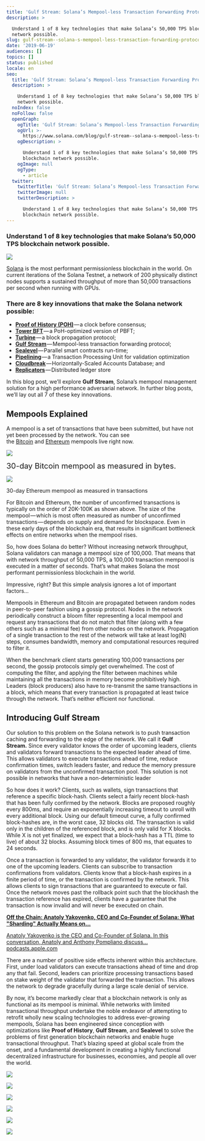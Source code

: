 ```yaml
---
title: 'Gulf Stream: Solana’s Mempool-less Transaction Forwarding Protocol'
description: >

  Understand 1 of 8 key technologies that make Solana’s 50,000 TPS blockchain
  network possible.
slug: gulf-stream--solana-s-mempool-less-transaction-forwarding-protocol
date: '2019-06-19'
audiences: []
topics: []
status: published
locale: en
seo:
  title: 'Gulf Stream: Solana’s Mempool-less Transaction Forwarding Protocol'
  description: >

    Understand 1 of 8 key technologies that make Solana’s 50,000 TPS blockchain
    network possible.
  noIndex: false
  noFollow: false
  openGraph:
    ogTitle: 'Gulf Stream: Solana’s Mempool-less Transaction Forwarding Protocol'
    ogUrl: >-
      https://www.solana.com/blog/gulf-stream--solana-s-mempool-less-transaction-forwarding-protocol
    ogDescription: >

      Understand 1 of 8 key technologies that make Solana’s 50,000 TPS
      blockchain network possible.
    ogImage: null
    ogType:
      - article
  twitter:
    twitterTitle: 'Gulf Stream: Solana’s Mempool-less Transaction Forwarding Protocol'
    twitterImage: null
    twitterDescription: >

      Understand 1 of 8 key technologies that make Solana’s 50,000 TPS
      blockchain network possible.
---
```


### **Understand 1 of 8 key technologies that make Solana’s 50,000 TPS blockchain network possible.**

![](/gulf-stream--solana-s-mempool-less-transaction-forwarding-protocol/image-1.jpg)

[Solana](http://solana.com/?ref=solana.ghost.io) is the most performant permissionless blockchain in the world. On current iterations of the Solana Testnet, a network of 200 physically distinct nodes supports a sustained throughput of more than 50,000 transactions per second when running with GPUs.

### **There are 8 key innovations that make the Solana network possible:**

-   [**Proof of History (POH)**](https://solana.ghost.io/solana-labs/proof-of-history-a-clock-for-blockchain-cf47a61a9274) — a clock before consensus;
-   [**Tower BFT**](https://medium.com/solana-labs/tower-bft-solanas-high-performance-implementation-of-pbft-464725911e79?ref=solana.ghost.io) — a PoH-optimized version of PBFT;
-   [**Turbine**](https://solana.ghost.io/solana-labs/turbine-solanas-block-propagation-protocol-solves-the-scalability-trilemma-2ddba46a51db) — a block propagation protocol;
-   [**Gulf Stream**](https://solana.ghost.io/solana-labs/gulf-stream-solanas-mempool-less-transaction-forwarding-protocol-d342e72186ad) — Mempool-less transaction forwarding protocol;
-   [**Sealevel**](https://solana.ghost.io/solana-labs/sealevel-parallel-processing-thousands-of-smart-contracts-d814b378192) — Parallel smart contracts run-time;
-   [**Pipelining**](https://solana.com/pipelining-in-solana-the-transaction-processing-unit/?ref=solana.ghost.io) — a Transaction Processing Unit for validation optimization
-   [**Cloudbreak**](https://medium.com/solana-labs/cloudbreak-solanas-horizontally-scaled-state-architecture-9a86679dcbb1?ref=solana.ghost.io) — Horizontally-Scaled Accounts Database; and
-   [**Replicators**](https://medium.com/solana-labs/replicators-solanas-solution-to-petabytes-of-blockchain-data-storage-ef79db053fa1?ref=solana.ghost.io) — Distributed ledger store

In this blog post, we’ll explore **Gulf Stream**, Solana’s mempool management solution for a high performance adversarial network. In further blog posts, we’ll lay out all 7 of these key innovations.

## **Mempools Explained**

A mempool is a set of transactions that have been submitted, but have not yet been processed by the network. You can see the [Bitcoin](https://www.blockchain.com/charts/mempool-size?ref=solana.ghost.io) and [Ethereum](https://etherscan.io/chart/pendingtx?ref=solana.ghost.io) mempools live right now.

![](/gulf-stream--solana-s-mempool-less-transaction-forwarding-protocol/image-2.jpg)

<p><span style="font-size: 20px;">30-day Bitcoin mempool as measured in&nbsp;bytes.</span></p>

![](/gulf-stream--solana-s-mempool-less-transaction-forwarding-protocol/image-3.jpg)

30-day Ethereum mempool as measured in transactions

For Bitcoin and Ethereum, the number of unconfirmed transactions is typically on the order of 20K-100K as shown above. The size of the mempool — which is most often measured as number of unconfirmed transactions — depends on supply and demand for blockspace. Even in these early days of the blockchain era, that results in significant bottleneck effects on entire networks when the mempool rises.

So, how does Solana do better? Without increasing network throughput, Solana validators can manage a mempool size of 100,000. That means that with network throughput of 50,000 TPS, a 100,000 transaction mempool is executed in a matter of seconds. That’s what makes Solana the most performant permissionless blockchain in the world.

Impressive, right? But this simple analysis ignores a lot of important factors…

Mempools in Ethereum and Bitcoin are propagated between random nodes in peer-to-peer fashion using a gossip protocol. Nodes in the network periodically construct a bloom filter representing a local mempool and request any transactions that do not match that filter (along with a few others such as a minimal fee) from other nodes on the network. Propagation of a single transaction to the rest of the network will take at least log(N) steps, consumes bandwidth, memory and computational resources required to filter it.

When the benchmark client starts generating 100,000 transactions per second, the gossip protocols simply get overwhelmed. The cost of computing the filter, and applying the filter between machines while maintaining all the transactions in memory become prohibitively high. Leaders (block producers) also have to re-transmit the same transactions in a block, which means that every transaction is propagated at least twice through the network. That’s neither efficient nor functional.

## **Introducing Gulf Stream**

Our solution to this problem on the Solana network is to push transaction caching and forwarding to the edge of the network. We call it **Gulf Stream.** Since every validator knows the order of upcoming leaders, clients and validators forward transactions to the expected leader ahead of time. This allows validators to execute transactions ahead of time, reduce confirmation times, switch leaders faster, and reduce the memory pressure on validators from the unconfirmed transaction pool. This solution is not possible in networks that have a non-deterministic leader

So how does it work? Clients, such as wallets, sign transactions that reference a specific block-hash. Clients select a fairly recent block-hash that has been fully confirmed by the network. Blocks are proposed roughly every 800ms, and require an exponentially increasing timeout to unroll with every additional block. Using our default timeout curve, a fully confirmed block-hashes are, in the worst case, 32 blocks old. The transaction is valid only in the children of the referenced block, and is only valid for X blocks. While X is not yet finalized, we expect that a block-hash has a TTL (time to live) of about 32 blocks. Assuming block times of 800 ms, that equates to 24 seconds.

Once a transaction is forwarded to any validator, the validator forwards it to one of the upcoming leaders. Clients can subscribe to transaction confirmations from validators. Clients know that a block-hash expires in a finite period of time, or the transaction is confirmed by the network. This allows clients to sign transactions that are guaranteed to execute or fail. Once the network moves past the rollback point such that the blockhash the transaction reference has expired, clients have a guarantee that the transaction is now invalid and will never be executed on chain.

[**‎Off the Chain: Anatoly Yakovenko, CEO and Co-Founder of Solana: What "Sharding" Actually Means on…**](https://podcasts.apple.com/us/podcast/anatoly-yakovenko-ceo-co-founder-solana-what-sharding/id1434060078?i=1000439218245&ref=solana.ghost.io)

[‎Anatoly Yakovenko is the CEO and Co-Founder of Solana. In this conversation, Anatoly and Anthony Pompliano discuss…podcasts.apple.com](https://podcasts.apple.com/us/podcast/anatoly-yakovenko-ceo-co-founder-solana-what-sharding/id1434060078?i=1000439218245&ref=solana.ghost.io)

There are a number of positive side effects inherent within this architecture. First, under load validators can execute transactions ahead of time and drop any that fail. Second, leaders can prioritize processing transactions based on stake weight of the validator that forwarded the transaction. This allows the network to degrade gracefully during a large scale denial of service.

By now, it’s become markedly clear that a blockchain network is only as functional as its mempool is minimal. While networks with limited transactional throughput undertake the noble endeavor of attempting to retrofit wholly new scaling technologies to address ever-growing mempools, Solana has been engineered since conception with optimizations like **Proof of History**, **Gulf Stream**, and **Sealevel** to solve the problems of first generation blockchain networks and enable huge transactional throughput. That’s blazing speed at global scale from the onset, and a fundamental development in creating a highly functional decentralized infrastructure for businesses, economies, and people all over the world.

![](/gulf-stream--solana-s-mempool-less-transaction-forwarding-protocol/image-4.jpg)

![](/gulf-stream--solana-s-mempool-less-transaction-forwarding-protocol/image-5.jpg)

![](/gulf-stream--solana-s-mempool-less-transaction-forwarding-protocol/image-6.jpg)

![](/gulf-stream--solana-s-mempool-less-transaction-forwarding-protocol/image-7.jpg)

![](/gulf-stream--solana-s-mempool-less-transaction-forwarding-protocol/image-8.jpg)

![](/gulf-stream--solana-s-mempool-less-transaction-forwarding-protocol/image-9.jpg)
